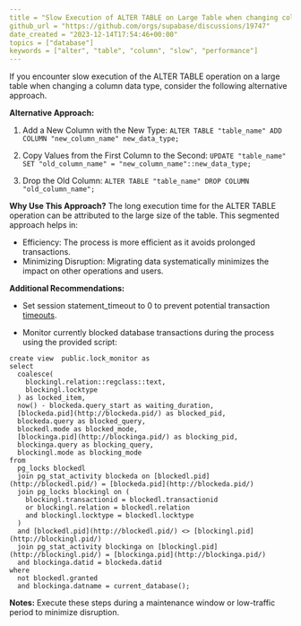 ```yaml
---
title = "Slow Execution of ALTER TABLE on Large Table when changing column type"
github_url = "https://github.com/orgs/supabase/discussions/19747"
date_created = "2023-12-14T17:54:46+00:00"
topics = ["database"]
keywords = ["alter", "table", "column", "slow", "performance"]
---
```


If you encounter slow execution of the ALTER TABLE operation on a large table when changing a column data type, consider the following alternative approach.

**Alternative Approach:**

1. Add a New Column with the New Type:
   `ALTER TABLE "table_name" ADD COLUMN "new_column_name" new_data_type;`

2. Copy Values from the First Column to the Second:
   `UPDATE "table_name" SET "old_column_name" = "new_column_name"::new_data_type;`

3. Drop the Old Column:
   `ALTER TABLE "table_name" DROP COLUMN "old_column_name";`

**Why Use This Approach?**
The long execution time for the ALTER TABLE operation can be attributed to the large size of the table. This segmented approach helps in:

- Efficiency: The process is more efficient as it avoids prolonged transactions.
- Minimizing Disruption: Migrating data systematically minimizes the impact on other operations and users.

**Additional Recommendations:**

- Set session statement_timeout to 0 to prevent potential transaction [timeouts](https://supabase.com/docs/guides/database/postgres/configuration).

- Monitor currently blocked database transactions during the process using the provided script:

```
create view  public.lock_monitor as
select
  coalesce(
    blockingl.relation::regclass::text,
    blockingl.locktype
  ) as locked_item,
  now() - blockeda.query_start as waiting_duration,
  [blockeda.pid](http://blockeda.pid/) as blocked_pid,
  blockeda.query as blocked_query,
  blockedl.mode as blocked_mode,
  [blockinga.pid](http://blockinga.pid/) as blocking_pid,
  blockinga.query as blocking_query,
  blockingl.mode as blocking_mode
from
  pg_locks blockedl
  join pg_stat_activity blockeda on [blockedl.pid](http://blockedl.pid/) = [blockeda.pid](http://blockeda.pid/)
  join pg_locks blockingl on (
    blockingl.transactionid = blockedl.transactionid
    or blockingl.relation = blockedl.relation
    and blockingl.locktype = blockedl.locktype
  )
  and [blockedl.pid](http://blockedl.pid/) <> [blockingl.pid](http://blockingl.pid/)
  join pg_stat_activity blockinga on [blockingl.pid](http://blockingl.pid/) = [blockinga.pid](http://blockinga.pid/)
  and blockinga.datid = blockeda.datid
where
  not blockedl.granted
  and blockinga.datname = current_database();
```

**Notes:**
Execute these steps during a maintenance window or low-traffic period to minimize disruption.
